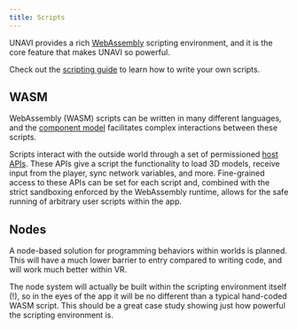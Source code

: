 ```yaml
---
title: Scripts
---
```




UNAVI provides a rich [WebAssembly](https://webassembly.org/) scripting environment, and it is the core feature that makes UNAVI so powerful.

Check out the [scripting guide](/guides/writing-scripts) to learn how to write your own scripts.


<h2 class="flex space-x-4">
  <Icon name="seti:wasm" class="text-[#654FF0]" />
  <span>WASM</span>
</h2>

WebAssembly (WASM) scripts can be written in many different languages,
and the [component model](https://component-model.bytecodealliance.org/) facilitates complex interactions between these scripts.

Scripts interact with the outside world through a set of permissioned [host APIs](https://github.com/unavi-xyz/wired-protocol/tree/main/spatial/wit).
These APIs give a script the functionality to load 3D models, receive input from the player, sync network variables, and more.
Fine-grained access to these APIs can be set for each script and, combined with the strict sandboxing enforced by
the WebAssembly runtime, allows for the safe running of arbitrary user scripts within the app.

<h2 class="flex space-x-4">
  <Icon name="seti:json" class="text-amber-400" />
  <span>Nodes</span>
</h2>

A node-based solution for programming behaviors within worlds is planned.
This will have a much lower barrier to entry compared to writing code, and will work much better within VR.

The node system will actually be built within the scripting environment itself (!), so in the eyes of the app it will
be no different than a typical hand-coded WASM script.
This should be a great case study showing just how powerful the scripting environment is.
